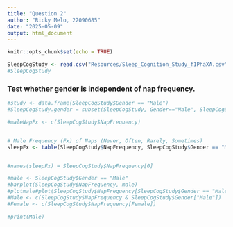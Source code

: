 ```yaml
---
title: "Question 2"
author: "Ricky Melo, 22090685"
date: "2025-05-09"
output: html_document
---
```


```r
knitr::opts_chunk$set(echo = TRUE)
```

```r
SleepCogStudy <- read.csv("Resources/Sleep_Cognition_Study_f1PhaXA.csv")
#SleepCogStudy
```

### Test whether gender is independent of nap frequency.
```r
#study <- data.frame(SleepCogStudy$Gender == "Male")
#SleepCogStudy.gender = subset(SleepCogStudy, Gender=="Male", SleepCogStudy, drop=TRUE)

#maleNapFx <- c(SleepCogStudy$NapFrequency) 


# Male Frequency (Fx) of Naps (Never, Often, Rarely, Sometimes)
sleepFx <- table(SleepCogStudy$NapFrequency, SleepCogStudy$Gender == "Male")


#names(sleepFx) = SleepCogStudy$NapFrequency[0]

#male <- SleepCogStudy$Gender == "Male"
#barplot(SleepCogStudy$NapFrequency, male)
#plotmale#plot(SleepCogStudy$NapFrequency[SleepCogStudy$Gender == "Male"],)
#Male <- c(SleepCogStudy$NapFrequency & SleepCogStudy$Gender["Male"])
#Female <- c(SleepCogStudy$NapFrequency[Female])

#print(Male)

```
